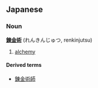 ==Japanese==
===Noun===
'''[[錬]][[金]][[術]]''' (れんきんじゅつ, renkinjutsu)

# [[alchemy]]

====Derived terms====
*[[錬金術師]]